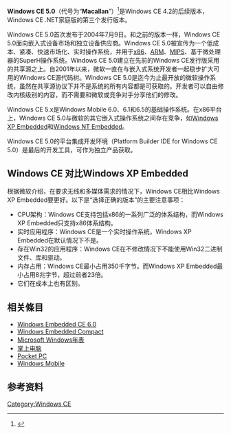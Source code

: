 {{Infobox OS version
|                   name = Windows CE 5.0
|                   logo = Windows_CE_5.0.gif
|              logo_size = 290px
|             screenshot = 
|              developer = [[Microsoft|Microsoft]]
|             version of = Windows CE
|           source_model = [[共享原始碼|共享原始碼]]
|          working_state = 已停止支援
|     first_release_date =
|      first_release_url =
|        release_version = CE 5.2.19202
|           release_date =
|            release_url =
|            kernel_type = [[Hybrid_kernel|Hybrid kernel]]
|                license = [[专有软件|专有]] [[商业软件|商业软件]]
|date= 2011年7月
|            preceded_by = [[Windows_CE_4.0|Windows CE 4.0]]
|           succeeded_by = [[Windows_Embedded_CE_6.0|Windows Embedded CE 6.0]]
|           support_status =  {{Plainlist|
*主流支援: 截止于 2009年10月13日<ref name="lifecycle">{{cite web|title=Microsoft Support Lifecycle|url=http://support.microsoft.com/lifecycle/?p1=3100|work=Microsoft Support|publisher=[[Microsoft|Microsoft]]|accessdate=February 6, 2015|archive-date=2018-03-20|archive-url=https://web.archive.org/web/20180320105459/https://support.microsoft.com/lifecycle/?p1=3100|dead-url=no}}</ref>
*延伸支援: 截止于 2014年10月14日.<ref name="lifecycle"/> }}
}}
'''Windows CE 5.0'''（代号为“'''Macallan'''”）<ref>{{cite web  | last = Tilley
  | first = Chris  | authorlink =  | coauthors =  | title = The History of Windows CE  | work =  | publisher = [[HPC:Factor|HPC:Factor]]  | date = 2001-02-18  | url = http://www.hpcfactor.com/qlink/?linkID=20  | format =  | doi =  | accessdate = 2009-07-28 }}</ref>是Windows CE 4.2的后续版本，Windows CE .NET家庭版的第三个发行版本。

Windows CE 5.0首次发布于2004年7月9日。和之前的版本一样，Windows CE 5.0面向嵌入式设备市场和独立设备供应商。Windows CE 5.0被宣传为一个低成本、紧凑、快速市场化、实时操作系统，并用于[[x86|x86]]、[[ARM|ARM]]、[[MIPS|MIPS]]、基于微处理器的SuperH操作系统。Windows CE 5.0建立在先前的Windows CE发行版采用的共享源之上。自2001年以来，微软一直在与嵌入式系统开发者一起稳步扩大可用的Windows CE源代码树。Windows CE 5.0是迄今为止最开放的微软操作系统，虽然在共享源协议下并不是系统的所有内容都是可获取的。开发者可以自由修改内核级别的内容，而不需要和微软或竞争对手分享他们的修改。

Windows CE 5.x是Windows Mobile 6.0、6.1和6.5的基础操作系统。在x86平台上，Windows CE 5.0与微软的其它嵌入式操作系统之间存在竞争，如[[Windows_XP_Embedded|Windows XP Embedded]]和[[Windows_NT_Embedded|Windows NT Embedded]]。

Windows CE 5.0的平台集成开发环境（Platform Builder IDE for Windows CE 5.0）是最后的开发工具，可作为独立产品获取。

==Windows CE 对比Windows XP Embedded==
根据微软介绍，在要求无线和多媒体需求的情况下，Windows CE相比Windows XP Embedded要更好。以下是“选择正确的版本”的主要注意事项：
* CPU架构：Windows CE支持包括x86的一系列广泛的体系结构，而Windows XP Embedded只支持x86体系结构。
* 实时应用程序：Windows CE是一个实时操作系统，Windows XP Embedded在默认情况下不是。
* 存在Win32的应用程序：Windows CE在不修改情况下不能使用Win32二进制文件、库和驱动。
* 内存占用：Windows CE最小占用350千字节。而Windows XP Embedded最小占用8兆字节，超过前者23倍。
* 它们在成本上也有区别。

==相关條目==
* [[Windows_Embedded_CE_6.0|Windows Embedded CE 6.0]]
* [[Windows_Embedded_Compact|Windows Embedded Compact]]
* [[Microsoft_Windows年表|Microsoft Windows年表]]
* [[掌上电脑|掌上电脑]]
* [[Pocket_PC|Pocket PC]]
* [[Windows_Mobile|Windows Mobile]]

==参考资料==
{{reflist}}
{{微软}}
[[Category:Windows_CE|Category:Windows CE]]